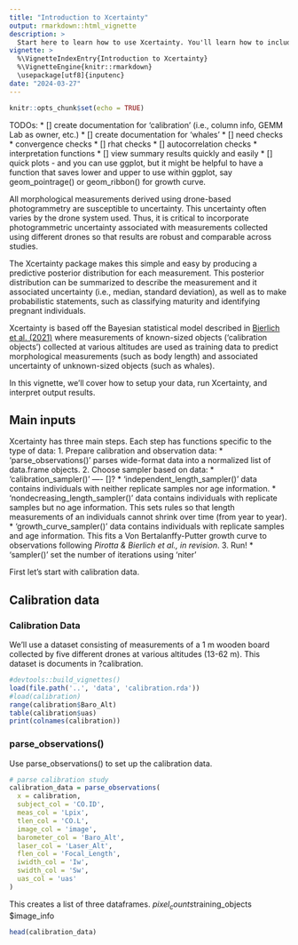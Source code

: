 ```yaml
---
title: "Introduction to Xcertainty"
output: rmarkdown::html_vignette
description: >
  Start here to learn how to use Xcertainty. You'll learn how to include drone-based measurement data into the Bayesian statistical model to produce predective posterior distributions for each measurement.
vignette: >
  %\VignetteIndexEntry{Introduction to Xcertainty}
  %\VignetteEngine{knitr::rmarkdown}
  \usepackage[utf8]{inputenc}
date: "2024-03-27"
---
```


```r
knitr::opts_chunk$set(echo = TRUE)
```

TODOs: 
* [] create documentation for 'calibration' (i.e., column info, GEMM Lab as owner, etc.)
* [] create documentation for 'whales'
* [] need checks
  * convergence checks
  * [] rhat checks
  * [] autocorrelation checks
* interpretation functions
  * [] view summary results quickly and easily
  * [] quick plots
      - and you can use ggplot, but it might be helpful to have a function that saves lower and upper to use within ggplot, say geom_pointrage() or geom_ribbon() for growth curve.



All morphological measurements derived using drone-based photogrammetry are susceptible to uncertainty. This uncertainty often varies by the drone system used. Thus, it is critical to incorporate photogrammetric uncertainty associated with measurements collected using different drones so that results are robust and comparable across studies.

The Xcertainty package makes this simple and easy by producing a predictive posterior distribution for each measurement. This posterior distribution can be summarized to describe the measurement and it associated uncertainty (i.e., median, standard deviation), as well as to make probabilistic statements, such as classifying maturity and identifying pregnant individuals. 

Xcertainty is based off the Bayesian statistical model described in [Bierlich et al. (2021)](https://doi.org/10.3354/meps13814) where measurements of known-sized objects ('calibration objects') collected at various altitudes are used as training data to predict morphological measurements (such as body length) and associated uncertainty of unknown-sized objects (such as whales). 

In this vignette, we'll cover how to setup your data, run Xcertainty, and interpret output results. 


## Main inputs

Xcertainty has three main steps.  Each step has functions specific to the type of data:
1. Prepare calibration and observation data:
  * 'parse_observations()' parses wide-format data into a normalized list of data.frame objects. 
2. Choose sampler based on data:
  * 'calibration_sampler()' ---- []?
  * 'independent_length_sampler()' data contains individuals with neither replicate samples nor age information. 
  * 'nondecreasing_length_sampler()' data contains individuals with replicate samples but no age information. This sets rules so that length measurements of an individuals cannot shrink over time (from year to year). 
  * 'growth_curve_sampler()' data contains individuals with replicate samples and age information. This fits a Von Bertalanffy-Putter growth curve to observations following *Pirotta & Bierlich et al., in revision*.
3. Run! 
  * 'sampler()' set the number of iterations using 'niter'
  
  
First let's start with calibration data.


## Calibration data

### Calibration Data
We'll use a dataset consisting of measurements of a 1 m wooden board collected by five different drones at various altitudes (13-62 m). This dataset is documents in ?calibration. 
```r

#devtools::build_vignettes()
load(file.path('..', 'data', 'calibration.rda'))
#load(calibration)
range(calibration$Baro_Alt)
table(calibration$uas)
print(colnames(calibration))
```

### parse_observations()
Use parse_observations() to set up the calibration data.
```r
# parse calibration study
calibration_data = parse_observations(
  x = calibration, 
  subject_col = 'CO.ID',
  meas_col = 'Lpix', 
  tlen_col = 'CO.L', 
  image_col = 'image', 
  barometer_col = 'Baro_Alt',
  laser_col = 'Laser_Alt', 
  flen_col = 'Focal_Length', 
  iwidth_col = 'Iw', 
  swidth_col = 'Sw',
  uas_col = 'uas'
)
```


This creates a list of three dataframes.
$pixel_counts
$training_objects
$image_info
```r
head(calibration_data)
```


